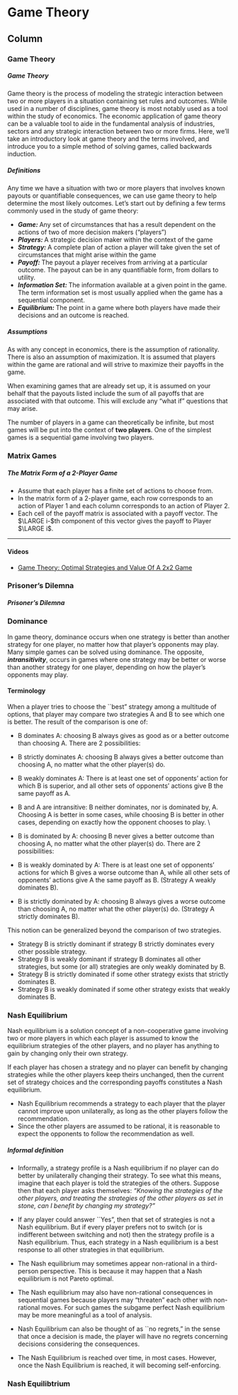 Game Theory {data-navmenu="Game Theory"}
=======================================

Column {.tabset}
---------------------------  
  
### Game Theory

<h5> Game Theory </h5>

Game theory is the process of modeling the strategic interaction between two or more players in a situation containing set rules and outcomes. While used in a number of disciplines, game theory is most notably used as a tool within the study of economics. The economic application of game theory can be a valuable tool to aide in the fundamental analysis of industries, sectors and any strategic interaction between two or more firms. Here, we'll take an introductory look at game theory and the terms involved, and introduce you to a simple method of solving games, called backwards induction.

<h5>Definitions</h5>
Any time we have a situation with two or more players that involves known payouts or quantifiable consequences, we can use game theory to help determine the most likely outcomes. 
Let's start out by defining a few terms commonly used in the study of game theory:
<p>

*  ***Game: *** Any set of circumstances that has a result dependent on the actions of two of more decision makers ("players")
*  ***Players: *** A strategic decision maker within the context of the game
*  ***Strategy: *** A complete plan of action a player will take given the set of circumstances that might arise within the game
*  ***Payoff: *** The payout a player receives from arriving at a particular outcome. The payout can be in any quantifiable form, from dollars to utility.
*  ***Information Set: *** The information available at a given point in the game. The term information set is most usually applied when the game has a sequential component.
*  ***Equilibrium: *** The point in a game where both players have made their decisions and an outcome is reached.


<h5>Assumptions</h5>
As with any concept in economics, there is the assumption of rationality. There is also an assumption of maximization. It is assumed that players within the game are rational and will strive to maximize their payoffs in the game. 

<p>

When examining games that are already set up, it is assumed on your behalf that the payouts listed include the sum of all payoffs that are associated with that outcome. This will exclude any "what if" questions that may arise.

<p>

The number of players in a game can theoretically be infinite, but most games will be put into the context of <b>two players</b>. One of the simplest games is a sequential game involving two players.

  
  
### Matrix Games

<h5>The Matrix Form of a 2-Player Game</h5>


* Assume that each player has a finite set of actions to choose from.
* In the matrix form of a 2-player game, each row corresponds to an
	action of Player 1 and each column corresponds to an action of
	Player 2.
* Each cell of the payoff matrix is associated with a payoff vector.
	The $\LARGE i-$th component of this vector gives the payoff to Player $\LARGE i$.

-------------------------------------
#### Videos 

* <a href=" https://youtu.be/3JDpYI1fsIA">Game Theory: Optimal Strategies and Value Of A 2x2 Game</a>

### Prisoner's Dilemna

<h5> Prisoner's Dilemna</h5>

### Dominance
In game theory, dominance occurs when one strategy is better than another strategy for one player, no matter how that player's opponents may play. Many simple games can be solved using dominance. The opposite, ***intransitivity***, occurs in games where one strategy may be better or worse than another strategy for one player, depending on how the player's opponents may play.

<h4>Terminology</h4>
When a player tries to choose the ``best" strategy among a multitude of options, that player may compare two strategies A and B to see which one is better. The result of the comparison is one of:

*  B dominates A: choosing B always gives as good as or a better outcome than choosing A. There are 2 possibilities:

*  B strictly dominates A: choosing B always gives a better outcome than choosing A, no matter what the other player(s) do.
*  B weakly dominates A: There is at least one set of opponents' action for which B is superior, and all other sets of opponents' actions give B the same payoff as A.

*  B and A are intransitive: B neither dominates, nor is dominated by, A. Choosing A is better in some cases, while choosing B is better in other cases, depending on exactly how the opponent chooses to play. \\ \textit{For example, B is ``throw rock" while A is "throw scissors" in Rock, Paper, Scissors.}
*  B is dominated by A: choosing B never gives a better outcome than choosing A, no matter what the other player(s) do. There are 2 possibilities:

*  B is weakly dominated by A: There is at least one set of opponents' actions for which B gives a worse outcome than A, while all other sets of opponents' actions give A the same payoff as B. (Strategy A weakly dominates B).
*  B is strictly dominated by A: choosing B always gives a worse outcome than choosing A, no matter what the other player(s) do. (Strategy A strictly dominates B).

This notion can be generalized beyond the comparison of two strategies.


*  Strategy B is strictly dominant if strategy B strictly dominates every other possible strategy.
*  Strategy B is weakly dominant if strategy B dominates all other strategies, but some (or all) strategies are only weakly dominated by B.
*  Strategy B is strictly dominated if some other strategy exists that strictly dominates B.
*  Strategy B is weakly dominated if some other strategy exists that weakly dominates B.

### Nash Equilibrium

Nash equilibrium is a solution concept of a non-cooperative game involving two or more players in which each player is assumed to know the equilibrium strategies of the other players, and no player has anything to gain by changing only their own strategy.

If each player has chosen a strategy and no player can benefit by changing strategies while the other players keep theirs unchanged, then the current set of strategy choices and the corresponding payoffs constitutes a Nash equilibrium. 


* Nash Equilibrium recommends a strategy to each player that the player cannot improve upon unilaterally, as long as the other players follow the recommendation.
* Since the other players are assumed to be rational, it is reasonable to expect the opponents to follow the recommendation as well.


<h5>Informal definition</h5>


* Informally, a strategy profile is a Nash equilibrium if no player can do better by unilaterally changing their strategy. To see what this means, imagine that each player is told the strategies of the others. Suppose then that each player asks themselves: *"Knowing the strategies of the other players, and treating the strategies of the other players as set in stone, can I benefit by changing my strategy?"*

* If any player could answer ``Yes", then that set of strategies is not a Nash equilibrium. But if every player prefers not to switch (or is indifferent between switching and not) then the strategy profile is a Nash equilibrium. Thus, each strategy in a Nash equilibrium is a best response to all other strategies in that equilibrium.

* The Nash equilibrium may sometimes appear non-rational in a third-person perspective. This is because it may happen that a Nash equilibrium is not Pareto optimal.

* The Nash equilibrium may also have non-rational consequences in sequential games because players may "threaten" each other with non-rational moves. For such games the subgame perfect Nash equilibrium may be more meaningful as a tool of analysis.

* Nash Equilibrium can also be thought of as ``no regrets," in the sense that once a decision is made, the player will have no regrets concerning decisions considering the consequences.
 
* The Nash Equilibrium is reached over time, in most cases. However, once the Nash Equilibrium is reached, it will becoming self-enforcing. 


### Nash Equilibtrium